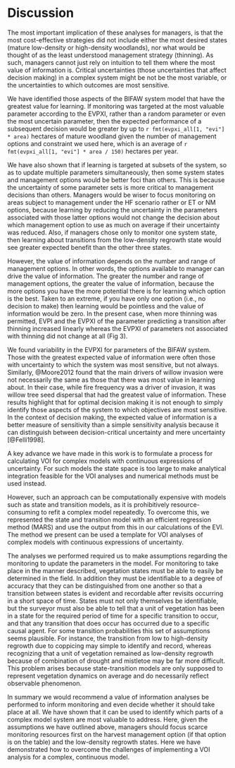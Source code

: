 Discussion
==========

The most important implication of these analyses for managers, is that the most cost-effective strategies did not include either the most desired states (mature low-density or high-density woodlands), nor what would be thought of as the least understood management strategy (thinning). As such, managers cannot just rely on intuition to tell them where the most value of information is. Critical uncertainties (those uncertainties that affect decision making) in a complex system might be not be the most variable, or the uncertainties to which outcomes are most sensitive.

We have identified those aspects of the BIFAW system model that have the greatest value for learning. If monitoring was targeted at the most valuable parameter according to the EVPXI, rather than a random parameter or even the most uncertain parameter, then the expected performance of a subsequent decision would be greater by up to `r fmt(evpxi_all[1, "evi"] * area)` hectares of mature woodland given the number of management options and constraint we used here, which is an average of `r fmt(evpxi_all[1, "evi"] * area / 150)` hectares per year.

We have also shown that if learning is targeted at subsets of the system, so as to update multiple parameters simultaneously, then some system states and management options would be better foci than others. This is because the uncertainty of some parameter sets is more critical to management decisions than others. Managers would be wiser to focus monitoring on areas subject to management under the HF scenario rather or ET or NM options, because learning by reducing the uncertainty in the parameters associated with those latter options would not change the decision about which management option to use as much on average if their uncertainty was reduced. Also, if managers chose only to monitor one system state, then learning about transitions from the low-density regrowth state would see greater expected benefit than the other three states.

However, the value of information depends on the number and range of management options. In other words, the options available to manager can drive the value of information. The greater the number and range of management options, the greater the value of information, because the more options you have the more potential there is for learning which option is the best. Taken to an extreme, if you have only one option (i.e., no decision to make) then learning would be pointless and the value of information would be zero. In the present case, when more thinning was permitted, EVPI and the EVPXI of the parameter predicting a transition after thinning increased linearly whereas the EVPXI of parameters not associated with thinning did not change at all (Fig 3).

We found variability in the EVPXI for parameters of the BIFAW system. Those with the greatest expected value of information were often those with uncertainty to which the system was most sensitive, but not always. Similarly, @Moore2012 found that the main drivers of willow invasion were not necessarily the same as those that there was most value in learning about. In their case, while fire frequency was a driver of invasion, it was willow tree seed dispersal that had the greatest value of information. These results highlight that for optimal decision making it is not enough to simply identify those aspects of the system to which objectives are most sensitive. In the context of decision making, the expected value of information is a better measure of sensitivity than a simple sensitivity analysis because it can distinguish between decision-critical uncertainty and mere uncertainty [@Felli1998].

A key advance we have made in this work is to formulate a process for calculating VOI for complex models with continuous expressions of uncertainty. For such models the state space is too large to make analytical integration feasible for the VOI analyses and numerical methods must be used instead.

However, such an approach can be computationally expensive with models such as state and transition models, as it is prohibitively resource-consuming to refit a complex model repeatedly. To overcome this, we represented the state and transition model with an efficient regression method (MARS) and use the output from this in our calculations of the EVI. The method we present can be used a template for VOI analyses of complex models with continuous expressions of uncertainty.

The analyses we performed required us to make assumptions regarding the monitoring to update the parameters in the model. For monitoring to take place in the manner described, vegetation states must be able to easily be determined in the field. In addition they must be identifiable to a degree of accuracy that they can be distinguished from one another so that a transition between states is evident and recordable after revisits occurring in a short space of time. States must not only themselves be identifiable, but the surveyor must also be able to tell that a unit of vegetation has been in a state for the required period of time for a specific transition to occur, and that any transition that does occur has occurred due to a specific causal agent. For some transition probabilities this set of assumptions seems plausible. For instance, the transition from low to high-density regrowth due to coppicing may simple to identify and record, whereas recognizing that a unit of vegetation remained as low-density regrowth because of combination of drought and mistletoe may be far more difficult. This problem arises because state-transition models are only supposed to represent vegetation dynamics on average and do necessarily reflect observable phenomenon.

In summary we would recommend a value of information analyses be performed to inform monitoring and even decide whether it should take place at all. We have shown that it can be used to identify which parts of a complex model system are most valuable to address. Here, given the assumptions we have outlined above, managers should focus scarce monitoring resources first on the harvest management option (if that option is on the table) and the low-density regrowth states. Here we have demonstrated how to overcome the challenges of implementing a VOI analysis for a complex, continuous model.
